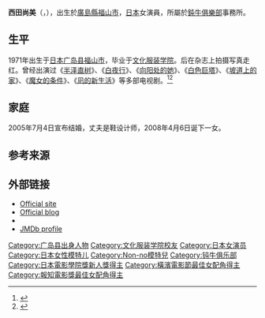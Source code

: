 {{Infobox person
| name        = 西田尚美
| image       = 
| imagesize   = 
| caption     = 
| birth_name   = 
| birth_date   = {{Birth date and age|1971|2|16}}
| birth_place  = {{JAP}}[[广岛县|广岛县]][[福山市|福山市]]
| death_date   = 
| death_place  = 
| other_names   = 
| occupation  = 演员
| years_active = 1991–
| spouse      = 
| children    = 1
| website     = 
| awards      = 
}}
'''西田尚美'''（{{jpn|j=西田 尚美|hg=にしだ なおみ|rm=Nishida Naomi}}，{{bd|1971年|2月16日||}}），出生於[[廣島縣|廣島縣]][[福山市|福山市]]，[[日本|日本]]女演員，所屬於[[鈍牛俱樂部|鈍牛俱樂部]]事務所。

== 生平 ==
1971年出生于[[日本|日本]][[广岛县|广岛县]][[福山市|福山市]]，毕业于[[文化服装学院|文化服装学院]]。后在杂志上拍摄写真走红。曾经出演过《[[半泽直树|半泽直树]]》、《[[白夜行|白夜行]]》、《[[向阳处的她|向阳处的她]]》、《[[白色巨塔_(2003年電視劇)|白色巨塔]]》、《[[坡道上的家|坡道上的家]]》、《[[魔女的条件|魔女的条件]]》、《[[凪的新生活|凪的新生活]]》等多部电视剧。<ref>{{cite web|url=https://www.imdb.com/Sections/Awards/Yokohama_Film_Festival/2001|accessdate=2009-04-16|publisher=[[Internet_Movie_Database|Internet Movie Database]]|title=Yokohama Film Festival: 2001|archive-date=2020-04-07|archive-url=https://web.archive.org/web/20200407073328/https://www.imdb.com/Sections/Awards/Yokohama_Film_Festival/2001|dead-url=no}}</ref><ref>{{Cite web|url= http://cinemahochi.yomiuri.co.jp/h_award/2000/|script-title= ja:報知映画賞ヒストリー|accessdate= 2011-01-14|language= ja|publisher= Cinema Hochi|url-status= yes|archiveurl= https://web.archive.org/web/20081022221141/http://cinemahochi.yomiuri.co.jp/h_award/2000/|archivedate= 2008-10-22}}</ref>

== 家庭 ==
2005年7月4日宣布结婚，丈夫是鞋设计师，2008年4月6日诞下一女。

== 参考来源 ==
{{reflist}}

== 外部链接 ==
* [http://www.nishidanaomi.net/ Official site] {{Wayback|url=http://www.nishidanaomi.net/ |date=20210413104015 }}
* [http://blog.nishidanaomi.net/ Official blog] {{Wayback|url=http://blog.nishidanaomi.net/ |date=20070826121434 }}
* {{IMDb name|id=0632656|name=Naomi Nishida}}
* [http://www.jmdb.ne.jp/person/p0429160.htm JMDb profile] {{Wayback|url=http://www.jmdb.ne.jp/person/p0429160.htm |date=20201027042850 }}

{{横滨电影节最佳女配角}}
{{日本电影学院奖新人奖}}
{{报知电影奖最佳女配角}}

{{Authority control}}
{{DEFAULTSORT:Nishida, Naomi}}
[[Category:广岛县出身人物|Category:广岛县出身人物]]
[[Category:文化服装学院校友|Category:文化服装学院校友]]
[[Category:日本女演员|Category:日本女演员]]
[[Category:日本女性模特儿|Category:日本女性模特儿]]
[[Category:Non-no模特兒|Category:Non-no模特兒]]
[[Category:钝牛俱乐部|Category:钝牛俱乐部]]
[[Category:日本電影學院獎新人獎得主|Category:日本電影學院獎新人獎得主]]
[[Category:橫濱電影節最佳女配角得主|Category:橫濱電影節最佳女配角得主]]
[[Category:報知電影獎最佳女配角得主|Category:報知電影獎最佳女配角得主]]